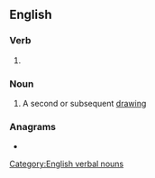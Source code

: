 ==English==

===Verb===
{{head|en|verb form}}

# {{present participle of|en|redraw|nocat=1}}

===Noun===
{{en-noun}}

# A second or subsequent [[drawing]]

===Anagrams===
* {{anagrams|en|a=adeginrrw|rewarding}}

[[Category:English verbal nouns]]